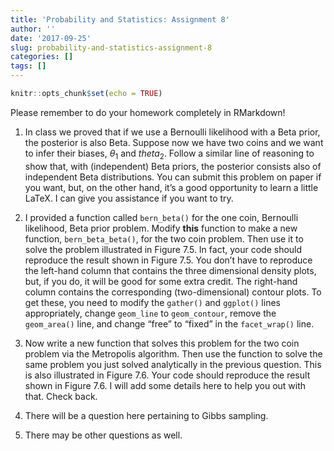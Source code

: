 ```yaml
---
title: 'Probability and Statistics: Assignment 8'
author: ''
date: '2017-09-25'
slug: probability-and-statistics-assignment-8
categories: []
tags: []
---
```


```r
knitr::opts_chunk$set(echo = TRUE)
```

Please remember to do your homework completely in RMarkdown!

1.  In class we proved that if we use a Bernoulli likelihood with a Beta prior, the posterior is also Beta. Suppose now we have two coins and we want to infer their biases, $\theta_1$ and $theta_2$. Follow a similar line of reasoning to show that, with (independent) Beta priors, the posterior consists also of independent Beta distributions. You can submit this problem on paper if you want, but, on the other hand, it's a good opportunity to learn a little LaTeX. I can give you assistance if you want to try.

1.  I provided a function called `bern_beta()` for the one coin, Bernoulli likelihood, Beta prior problem. Modify **this** function to make a new function, `bern_beta_beta()`, for the two coin problem. Then use it to solve the problem illustrated in Figure 7.5. In fact, your code should reproduce the result shown in Figure 7.5. You don't have to reproduce the left-hand column that contains the three dimensional density plots, but, if you do, it will be good for some extra credit. The right-hand column contains the corresponding (two-dimensional) contour plots. To get these, you need to modify the `gather()` and `ggplot()` lines appropriately, change `geom_line` to `geom_contour`, remove the `geom_area()` line, and change "free" to "fixed" in the `facet_wrap()` line. 

1.  Now write a new function that solves this problem for the two coin problem via the Metropolis algorithm. Then use the function to solve the same problem you just solved analytically in the previous question. This is also illustrated in Figure 7.6. Your code should reproduce the result shown in Figure 7.6. I will add some details here to help you out with that. Check back.

1.  There will be a question here pertaining to Gibbs sampling.

1.  There may be other questions as well.